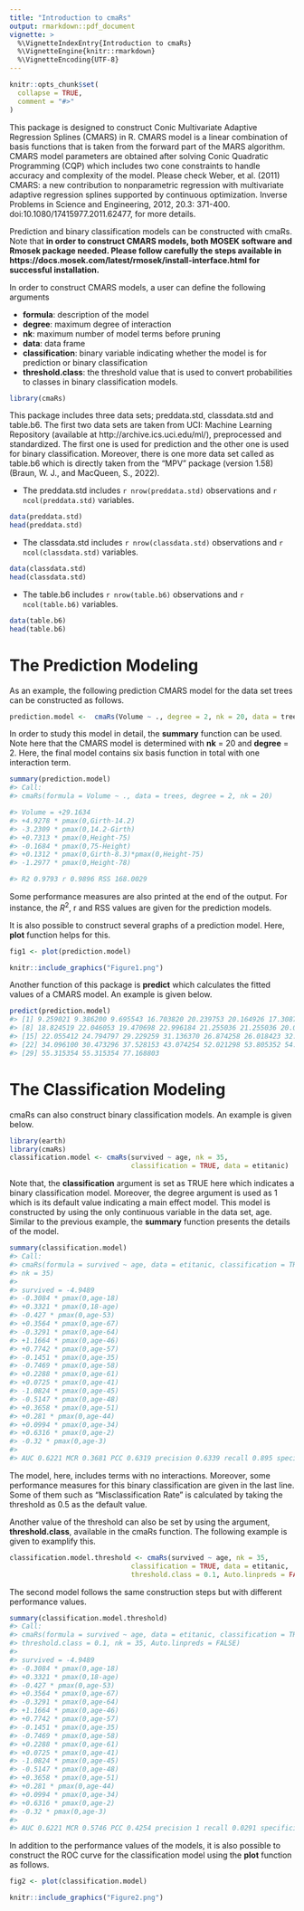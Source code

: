 ---
title: "Introduction to cmaRs"
output: rmarkdown::pdf_document
vignette: >
  %\VignetteIndexEntry{Introduction to cmaRs}
  %\VignetteEngine{knitr::rmarkdown}
  %\VignetteEncoding{UTF-8}
---

```{r, include = FALSE}
knitr::opts_chunk$set(
  collapse = TRUE,
  comment = "#>"
)
```

This package is designed to construct Conic Multivariate Adaptive Regression Splines (CMARS) in R. CMARS model is a linear combination of basis functions that is taken from the forward part of the MARS algorithm. CMARS model parameters are obtained after solving Conic Quadratic Programming (CQP) which includes two cone constraints to handle accuracy and complexity of the model. Please check Weber, et al. (2011) CMARS: a new contribution to nonparametric regression with multivariate adaptive regression splines supported by continuous optimization. Inverse Problems in Science and Engineering, 2012, 20.3: 371-400. doi:10.1080/17415977.2011.62477, for more details.

Prediction and binary classification models can be constructed with cmaRs. Note that **in order to construct CMARS models, both MOSEK software and Rmosek package needed. Please follow carefully the steps available in https://docs.mosek.com/latest/rmosek/install-interface.html for successful installation.**


In order to construct CMARS models, a user can define the following arguments

* **formula**: description of the model
* **degree**: maximum degree of interaction
* **nk**: maximum number of model terms before pruning 
* **data**: data frame
* **classification**: binary variable indicating whether the model is for prediction or binary classification
* **threshold.class**: the threshold value that is used to convert probabilities to classes in binary classification models.

```{r setup}
library(cmaRs)
```

This package includes three data sets; preddata.std, classdata.std and table.b6. The first two data sets are taken from UCI: Machine
Learning Repository (available at http://archive.ics.uci.edu/ml/), preprocessed and standardized. The first one is used for prediction and the other one is used for binary classification. Moreover, there is one more data set called as table.b6 which is directly taken from the "MPV" package (version 1.58) (Braun, W. J., and MacQueen, S., 2022). 

* The preddata.std includes `r nrow(preddata.std)` observations and `r ncol(preddata.std)` variables.

```{r}
data(preddata.std)
head(preddata.std)
```

* The classdata.std includes `r nrow(classdata.std)` observations and `r ncol(classdata.std)` variables.

```{r}
data(classdata.std)
head(classdata.std)
```

* The table.b6 includes `r nrow(table.b6)` observations and `r ncol(table.b6)` variables.

```{r}
data(table.b6)
head(table.b6)
```

# The Prediction Modeling

As an example, the following prediction CMARS model for the data set trees can be constructed as follows.

```{r echo=TRUE,  results='hide', eval=FALSE}
prediction.model <-  cmaRs(Volume ~ ., degree = 2, nk = 20, data = trees)
```
In order to study this model in detail, the **summary** function can be used. Note here that the CMARS model is determined with **nk** = 20 and **degree** = 2. Here, the final model contains six basis function in total with one interaction term. 

```{r, eval=FALSE}
summary(prediction.model)
#> Call:
#> cmaRs(formula = Volume ~ ., data = trees, degree = 2, nk = 20)

#> Volume = +29.1634                            
#> +4.9278 * pmax(0,Girth-14.2)                 
#> -3.2309 * pmax(0,14.2-Girth)                 
#> +0.7313 * pmax(0,Height-75)                  
#> -0.1684 * pmax(0,75-Height)                  
#> +0.1312 * pmax(0,Girth-8.3)*pmax(0,Height-75)
#> -1.2977 * pmax(0,Height-78)                  

#> R2 0.9793 r 0.9896 RSS 168.0029 
```

Some performance measures are also printed at the end of the output. For instance, the $R^2$, r and RSS values are given for the prediction models. 

It is also possible to construct several graphs of a prediction model. Here, **plot** function helps for this. 

```{r eval=FALSE}
fig1 <- plot(prediction.model)
```


```{r fig1, echo=FALSE, fig.height=12}
knitr::include_graphics("Figure1.png")
```

Another function of this package is **predict** which calculates the fitted values of a CMARS model. An example is given below.

```{r eval=FALSE}
predict(prediction.model)
#> [1] 9.259021 9.386200 9.695543 16.703820 20.239753 20.164926 17.308760
#> [8] 18.824519 22.046053 19.470698 22.996184 21.255036 21.255036 20.075638
#> [15] 22.055412 24.794797 29.229259 31.136370 26.874258 26.018423 32.955379
#> [22] 34.096100 30.473296 37.528153 43.074254 52.021298 53.805352 54.756953
#> [29] 55.315354 55.315354 77.168803
```

# The Classification Modeling

cmaRs can also construct binary classification models. An example is given below. 

```{r results='hide', warning=FALSE, eval=FALSE, message=FALSE}
library(earth)
library(cmaRs)
classification.model <- cmaRs(survived ~ age, nk = 35, 
                              classification = TRUE, data = etitanic)
```

Note that, the **classification** argument is set as TRUE here which indicates a binary classification model. Moreover, the degree argument is used as 1 which is its default value indicating a main effect model. This model is constructed by using the only continuous variable in the data set, age. Similar to the previous example, the **summary** function presents the details of the model. 

```{r eval=FALSE}
summary(classification.model)
#> Call:
#> cmaRs(formula = survived ~ age, data = etitanic, classification = TRUE,
#> nk = 35)
#>
#> survived = -4.9489
#> -0.3084 * pmax(0,age-18)
#> +0.3321 * pmax(0,18-age)
#> -0.427 * pmax(0,age-53)
#> +0.3564 * pmax(0,age-67)
#> -0.3291 * pmax(0,age-64)
#> +1.1664 * pmax(0,age-46)
#> +0.7742 * pmax(0,age-57)
#> -0.1451 * pmax(0,age-35)
#> -0.7469 * pmax(0,age-58)
#> +0.2288 * pmax(0,age-61)
#> +0.0725 * pmax(0,age-41)
#> -1.0824 * pmax(0,age-45)
#> -0.5147 * pmax(0,age-48)
#> +0.3658 * pmax(0,age-51)
#> +0.281 * pmax(0,age-44)
#> +0.0994 * pmax(0,age-34)
#> +0.6316 * pmax(0,age-2)
#> -0.32 * pmax(0,age-3)
#> 
#> AUC 0.6221 MCR 0.3681 PCC 0.6319 precision 0.6339 recall 0.895 specificity 0.2506
```

The model, here, includes terms with no interactions. Moreover, some performance measures for this binary classification are given in the last line. Some of them such as "Misclassification Rate" is calculated by taking the threshold as 0.5 as the default value.

Another value of the threshold can also be set by using the argument, **threshold.class**, available in the cmaRs function. The following example is given to examplify this.

```{r echo=TRUE, results='hide', warning=FALSE, eval=FALSE}
classification.model.threshold <- cmaRs(survived ~ age, nk = 35, 
                              classification = TRUE, data = etitanic,
                              threshold.class = 0.1, Auto.linpreds = FALSE)
```

The second model follows the same construction steps but with different performance values.

```{r eval=FALSE}
summary(classification.model.threshold)
#> Call:
#> cmaRs(formula = survived ~ age, data = etitanic, classification = TRUE,
#> threshold.class = 0.1, nk = 35, Auto.linpreds = FALSE)
#>
#> survived = -4.9489
#> -0.3084 * pmax(0,age-18)
#> +0.3321 * pmax(0,18-age)
#> -0.427 * pmax(0,age-53)
#> +0.3564 * pmax(0,age-67)
#> -0.3291 * pmax(0,age-64)
#> +1.1664 * pmax(0,age-46)
#> +0.7742 * pmax(0,age-57)
#> -0.1451 * pmax(0,age-35)
#> -0.7469 * pmax(0,age-58)
#> +0.2288 * pmax(0,age-61)
#> +0.0725 * pmax(0,age-41)
#> -1.0824 * pmax(0,age-45)
#> -0.5147 * pmax(0,age-48)
#> +0.3658 * pmax(0,age-51)
#> +0.281 * pmax(0,age-44)
#> +0.0994 * pmax(0,age-34)
#> +0.6316 * pmax(0,age-2)
#> -0.32 * pmax(0,age-3)
#>
#> AUC 0.6221 MCR 0.5746 PCC 0.4254 precision 1 recall 0.0291 specificity 1
```

In addition to the performance values of the models, it is also possible to construct the ROC curve for the classification model using the **plot** function as follows.

```{r eval=FALSE}
fig2 <- plot(classification.model)
```

```{r fig2, echo=FALSE, fig.height=6}
knitr::include_graphics("Figure2.png")
```


